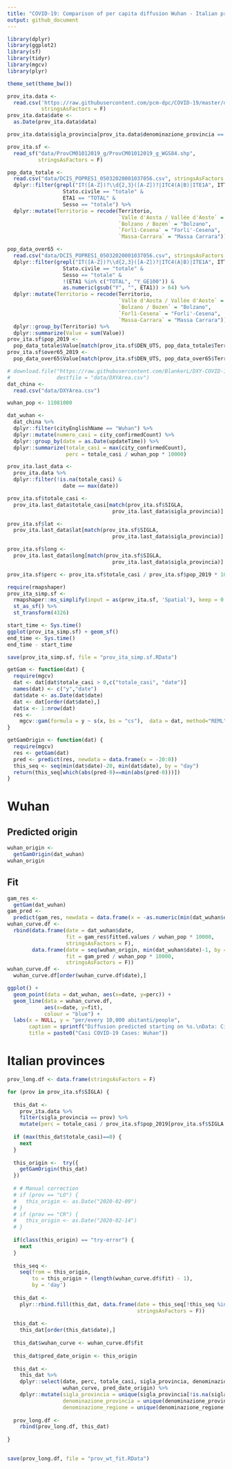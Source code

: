 ```yaml
---
title: "COVID-19: Comparison of per capita diffusion Wuhan - Italian provinces "
output: github_document
---
```


```r
library(dplyr)
library(ggplot2)
library(sf)
library(tidyr)
library(mgcv)
library(plyr)
```

```r
theme_set(theme_bw())
```


```r
prov_ita.data <- 
  read.csv('https://raw.githubusercontent.com/pcm-dpc/COVID-19/master/dati-province/dpc-covid19-ita-province.csv',
           stringsAsFactors = F)
prov_ita.data$date <- 
  as.Date(prov_ita.data$data)

prov_ita.data$sigla_provincia[prov_ita.data$denominazione_provincia == "Napoli"] <- "NA"

prov_ita.sf <- 
  read_sf("data/ProvCM01012019_g/ProvCM01012019_g_WGS84.shp",
          stringsAsFactors = F)

pop_data_totale <- 
  read.csv("data/DCIS_POPRES1_05032020001037056.csv", stringsAsFactors = F) %>%
  dplyr::filter(grepl("IT([A-Z])?\\d{2,3}([A-Z])?|ITC4(A|B)|ITE1A", ITTER107) &
                  Stato.civile == "totale" &
                  ETA1 == "TOTAL" &
                  Sesso == "totale") %>%
  dplyr::mutate(Territorio = recode(Territorio,
                                    `Valle d'Aosta / Vallée d'Aoste` = "Aosta",
                                    `Bolzano / Bozen` = "Bolzano",
                                    `Forlì-Cesena` = "Forli'-Cesena",       
                                    `Massa-Carrara` = "Massa Carrara"))

pop_data_over65 <- 
  read.csv("data/DCIS_POPRES1_05032020001037056.csv", stringsAsFactors = F) %>%
  dplyr::filter(grepl("IT([A-Z])?\\d{2,3}([A-Z])?|ITC4(A|B)|ITE1A", ITTER107) &
                  Stato.civile == "totale" &
                  Sesso == "totale" &
                  !(ETA1 %in% c("TOTAL", "Y_GE100")) &
                  as.numeric(gsub("Y", "", ETA1)) > 64) %>%
  dplyr::mutate(Territorio = recode(Territorio,
                                    `Valle d'Aosta / Vallée d'Aoste` = "Aosta",
                                    `Bolzano / Bozen` = "Bolzano",
                                    `Forlì-Cesena` = "Forli'-Cesena",       
                                    `Massa-Carrara` = "Massa Carrara")) %>%
  dplyr::group_by(Territorio) %>%
  dplyr::summarize(Value = sum(Value))
prov_ita.sf$pop_2019 <- 
  pop_data_totale$Value[match(prov_ita.sf$DEN_UTS, pop_data_totale$Territorio)]
prov_ita.sf$over65_2019 <- 
  pop_data_over65$Value[match(prov_ita.sf$DEN_UTS, pop_data_over65$Territorio)]

# download.file("https://raw.githubusercontent.com/BlankerL/DXY-COVID-19-Data/master/csv/DXYArea.csv",
#               destfile = "data/DXYArea.csv")
dat_china <-
  read.csv("data/DXYArea.csv")

wuhan_pop <- 11081000

dat_wuhan <- 
  dat_china %>%
  dplyr::filter(cityEnglishName == "Wuhan") %>%
  dplyr::mutate(numero_casi = city_confirmedCount) %>%
  dplyr::group_by(date = as.Date(updateTime)) %>%
  dplyr::summarize(totale_casi = max(city_confirmedCount), 
                   perc = totale_casi / wuhan_pop * 10000)
```

```r

prov_ita.last_data <- 
  prov_ita.data %>%
  dplyr::filter(!is.na(totale_casi) &
                  date == max(date))

prov_ita.sf$totale_casi <- 
  prov_ita.last_data$totale_casi[match(prov_ita.sf$SIGLA, 
                                  prov_ita.last_data$sigla_provincia)]

prov_ita.sf$lat <- 
  prov_ita.last_data$lat[match(prov_ita.sf$SIGLA, 
                                  prov_ita.last_data$sigla_provincia)]

prov_ita.sf$long <- 
  prov_ita.last_data$long[match(prov_ita.sf$SIGLA, 
                                  prov_ita.last_data$sigla_provincia)]

prov_ita.sf$perc <- prov_ita.sf$totale_casi / prov_ita.sf$pop_2019 * 10000

require(rmapshaper)
prov_ita_simp.sf <- 
  rmapshaper::ms_simplify(input = as(prov_ita.sf, 'Spatial'), keep = 0.05) %>%
  st_as_sf() %>%
  st_transform(4326)

start_time <- Sys.time()
ggplot(prov_ita_simp.sf) + geom_sf()
end_time <- Sys.time()
end_time - start_time

save(prov_ita_simp.sf, file = "prov_ita_simp.sf.RData")
```


```r
getGam <- function(dat) {
  require(mgcv)
  dat <- dat[dat$totale_casi > 0,c("totale_casi", "date")]
  names(dat) <- c("y","date")
  dat$date <- as.Date(dat$date)
  dat <- dat[order(dat$date),]
  dat$x <- 1:nrow(dat)
  res <- 
    mgcv::gam(formula = y ~ s(x, bs = "cs"),  data = dat, method="REML")
}

getGamOrigin <- function(dat) {
  require(mgcv)
  res <- getGam(dat)
  pred <- predict(res, newdata = data.frame(x = -20:0))
  this_seq <- seq(min(dat$date)-20, min(dat$date), by = "day")
  return(this_seq[which(abs(pred-0)==min(abs(pred-0)))])
}
```

# Wuhan

## Predicted origin

```r
wuhan_origin <- 
  getGamOrigin(dat_wuhan)
wuhan_origin
```

## Fit 

```r
gam_res <- 
  getGam(dat_wuhan)
gam_pred <-
  predict(gam_res, newdata = data.frame(x = -as.numeric(min(dat_wuhan$date)-wuhan_origin):-1))
wuhan_curve.df <-
  rbind(data.frame(date = dat_wuhan$date,
                   fit = gam_res$fitted.values / wuhan_pop * 10000,
                   stringsAsFactors = F),
        data.frame(date = seq(wuhan_origin, min(dat_wuhan$date)-1, by = 'day'),
                   fit = gam_pred / wuhan_pop * 10000,
                   stringsAsFactors = F))
wuhan_curve.df <-
  wuhan_curve.df[order(wuhan_curve.df$date),]

```


```r
ggplot() +
  geom_point(data = dat_wuhan, aes(x=date, y=perc)) +
  geom_line(data = wuhan_curve.df,
            aes(x=date, y=fit),
            colour = "blue") +
  labs(x = NULL, y = "per/every 10,000 abitanti/people",
       caption = sprintf("Diffusion predicted starting on %s.\nData: City of Wuhan => bit.ly/39rGZPr", wuhan_origin),
       title = paste0("Casi COVID-19 Cases: Wuhan"))
```


# Italian provinces

```r
prov_long.df <- data.frame(stringsAsFactors = F)

for (prov in prov_ita.sf$SIGLA) {
  
  this_dat <- 
    prov_ita.data %>%
    filter(sigla_provincia == prov) %>%
    mutate(perc = totale_casi / prov_ita.sf$pop_2019[prov_ita.sf$SIGLA == prov] * 10000)
  
  if (max(this_dat$totale_casi)==0) {
    next
  }
  
  this_origin <-  try({
    getGamOrigin(this_dat)
  })
  
  # # Manual correction
  # if (prov == "LO") {
  #   this_origin <- as.Date("2020-02-09")
  # }
  # if (prov == "CR") {
  #   this_origin <- as.Date("2020-02-14")
  # }
  
  if(class(this_origin) == "try-error") {
    next
  }
  
  this_seq <- 
    seq(from = this_origin, 
        to = this_origin + (length(wuhan_curve.df$fit) - 1),
        by = 'day')
  
  this_dat <- 
    plyr::rbind.fill(this_dat, data.frame(date = this_seq[!this_seq %in% this_dat$date], 
                                          stringsAsFactors = F))
  
  this_dat <- 
    this_dat[order(this_dat$date),]
  
  this_dat$wuhan_curve <- wuhan_curve.df$fit
  
  this_dat$pred_date_origin <- this_origin
  
  this_dat <- 
    this_dat %>% 
    dplyr::select(date, perc, totale_casi, sigla_provincia, denominazione_provincia, denominazione_regione,
                  wuhan_curve, pred_date_origin) %>%
    dplyr::mutate(sigla_provincia = unique(sigla_provincia[!is.na(sigla_provincia)]),
                  denominazione_provincia = unique(denominazione_provincia[!is.na(denominazione_provincia)]),
                  denominazione_regione = unique(denominazione_regione[!is.na(denominazione_regione)]))
  
  prov_long.df <- 
    rbind(prov_long.df, this_dat)
  
}
  
```

```r
save(prov_long.df, file = "prov_wt_fit.RData")
```

